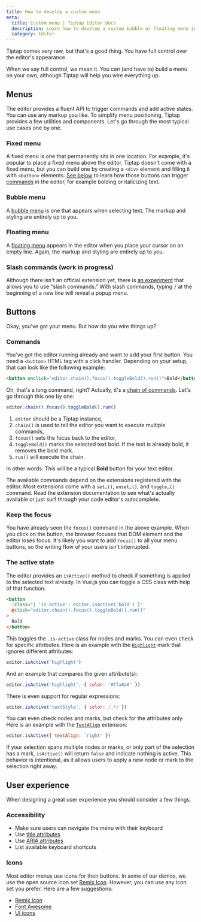 ```yaml
---
title: How to develop a custom menu
meta:
  title: Custom menu | Tiptap Editor Docs
  description: Learn how to develop a custom bubble or floating menu in your Tiptap editor. Learn more in our documentation!
  category: Editor
---
```



Tiptap comes very raw, but that's a good thing. You have full control over the editor's appearance.

When we say full control, we mean it. You can (and have to) build a menu on your own, although Tiptap will help you wire everything up.

## Menus

The editor provides a fluent API to trigger commands and add active states. You can use any markup you like. To simplify menu positioning, Tiptap provides a few utilities and components. Let's go through the most typical use cases one by one.

### Fixed menu

A fixed menu is one that permanently sits in one location. For example, it's popular to place a fixed menu above the editor. Tiptap doesn't come with a fixed menu, but you can build one by creating a `<div>` element and filling it with `<button>` elements. [See below](#buttons) to learn how those buttons can trigger [commands](/3.x/editor/api/commands) in the editor, for example bolding or italicizing text.

### Bubble menu

A [bubble menu](/3.x/editor/extensions/functionality/bubble-menu) is one that appears when selecting text. The markup and styling are entirely up to you.

<CodeDemo path="/Extensions/BubbleMenu?inline=false&hideSource=true" />

### Floating menu

A [floating menu](/3.x/editor/extensions/functionality/floatingmenu) appears in the editor when you place your cursor on an empty line. Again, the markup and styling are entirely up to you.

<CodeDemo path="/Extensions/FloatingMenu?inline=false&hideSource=true" />

### Slash commands (work in progress)

Although there isn't an official extension yet, there is [an experiment](/3.x/examples/experiments/slash-commands) that allows you to use "slash commands." With slash commands, typing `/` at the beginning of a new line will reveal a popup menu.

## Buttons

Okay, you've got your menu. But how do you wire things up?

### Commands

You've got the editor running already and want to add your first button. You need a `<button>` HTML tag with a click handler. Depending on your setup, that can look like the following example:

```html
<button onclick="editor.chain().focus().toggleBold().run()">Bold</button>
```

Oh, that's a long command, right? Actually, it's a [chain of commands](/3.x/editor/api/commands). Let's go through this one by one:

```js
editor.chain().focus().toggleBold().run()
```

1. `editor` should be a Tiptap instance,
2. `chain()` is used to tell the editor you want to execute multiple commands,
3. `focus()` sets the focus back to the editor,
4. `toggleBold()` marks the selected text bold. If the text is already bold, it removes the bold mark.
5. `run()` will execute the chain.

In other words: This will be a typical **Bold** button for your text editor.

The available commands depend on the extensions registered with the editor. Most extensions come with a `set…()`, `unset…()`, and `toggle…()` command. Read the extension documentation to see what's actually available or just surf through your code editor's autocomplete.

### Keep the focus

You have already seen the `focus()` command in the above example. When you click on the button, the browser focuses that DOM element and the editor loses focus. It's likely you want to add `focus()` to all your menu buttons, so the writing flow of your users isn't interrupted.

### The active state

The editor provides an `isActive()` method to check if something is applied to the selected text already. In Vue.js you can toggle a CSS class with help of that function:

```html
<button
  :class="{ 'is-active': editor.isActive('bold') }"
  @click="editor.chain().focus().toggleBold().run()"
>
  Bold
</button>
```

This toggles the `.is-active` class for nodes and marks. You can even check for specific attributes. Here is an example with the [`Highlight`](/3.x/editor/extensions/marks/highlight) mark that ignores different attributes:

```js
editor.isActive('highlight')
```

And an example that compares the given attribute(s):

```js
editor.isActive('highlight', { color: '#ffa8a8' })
```

There is even support for regular expressions:

```js
editor.isActive('textStyle', { color: /.*/ })
```

You can even check nodes and marks, but check for the attributes only. Here is an example with the [`TextAlign`](/3.x/editor/extensions/functionality/textalign) extension:

```js
editor.isActive({ textAlign: 'right' })
```

If your selection spans multiple nodes or marks, or only part of the selection has a mark, `isActive()` will return `false` and indicate nothing is active. This behavior is intentional, as it allows users to apply a new node or mark to the selection right away.

## User experience

When designing a great user experience you should consider a few things.

### Accessibility

- Make sure users can navigate the menu with their keyboard
- Use [title attributes](https://developer.mozilla.org/de/docs/Web/HTML/Global_attributes/title)
- Use [ARIA attributes](https://developer.mozilla.org/en-US/docs/Learn/Accessibility/WAI-ARIA_basics)
- List available keyboard shortcuts

### Icons

Most editor menus use icons for their buttons. In some of our demos, we use the open source icon set [Remix Icon](https://remixicon.com/). However, you can use any icon set you prefer. Here are a few suggestions:

- [Remix Icon](https://remixicon.com/#editor)
- [Font Awesome](https://fontawesome.com/icons?c=editors)
- [UI icons](https://www.ibm.com/design/language/iconography/ui-icons/library/)
